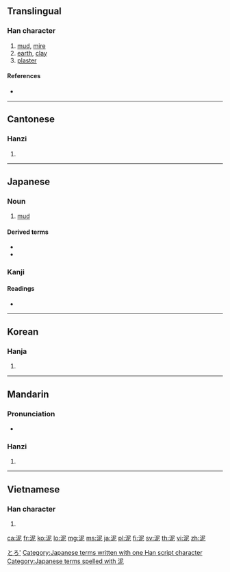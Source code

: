 {{also|泥}}
==Translingual==

===Han character===
{{Han char|rn=85|rad=水|as=05|sn=8|four=3711<sub>1</sub>|canj=水尸心 (ESP)|ids=⿰[[氵]][[尼]]}}

# [[mud]], [[mire]]
# [[earth]], [[clay]]
# [[plaster]]

====References====
* {{Han ref|kx=0617.110|dkj=17311|dj=1012.080|hdz=31595.080|uh=6CE5|ud=27877|bh=AA64|bd=43620}}

----

==Cantonese==

===Hanzi===
{{yue-hanzi|jyut=|y=[[nai4]]}}

# {{defn|lang=yue|sort=水05}}

----

==Japanese==

===Noun===
{{ja-noun|k|hira=どろ|rom=doro|hidx=とろ'}}

# [[mud]]

====Derived terms====
* {{term|lang=ja|泥沼||tr=doronuma|[[bog]]}}
* {{term|lang=ja|泥仕合||tr=dorojiai|[[mudslinging]]}}

===Kanji===
{{ja-kanji|grade=c|rs=水05}}

====Readings====
* {{ja-readings|on=[[でい]] (dei)|kun=[[どろ]] (doro), [[なずむ]] (nazumu)}}

[[Category:1000 Japanese basic words|とろ']]
[[Category:Japanese terms written with one Han script character]]
[[Category:Japanese terms spelled with 泥]]
----

==Korean==

===Hanja===
{{ko-hanja|hangeul=니>이|eumhun=|rv=ni>i|mr=ni>i|y=ni>i}}

# {{defn|lang=ko|sort=水05}}

----

==Mandarin==

===Pronunciation===
* {{audio|Zh-ní.ogg|Audio}}

===Hanzi===
{{cmn-hanzi|pin=[[ní]] ([[ni2]])|wg=ni<sup>2</sup>}}

# {{defn|lang=cmn|sort=水05}}

----

==Vietnamese==

===Han character===
{{vi-hantu|nê|rs=水05}}

# {{defn|lang=vi|sort=水05}}

[[ca:泥]]
[[fr:泥]]
[[ko:泥]]
[[lo:泥]]
[[mg:泥]]
[[ms:泥]]
[[ja:泥]]
[[pl:泥]]
[[fi:泥]]
[[sv:泥]]
[[th:泥]]
[[vi:泥]]
[[zh:泥]]